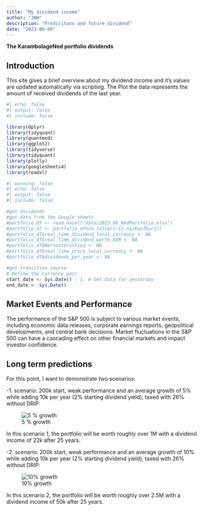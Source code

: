 ```yaml
---
title: "My dividend income"
author: "JNW"
description: "Predicitons and future dividend"
date: "2023-08-08"
---
```


**The KarambolageNed portfolio dividends**

## Introduction

This site gives a brief overview about my dividend income and it's values are updated automatically via scripting. The Plot the data represents the amount of received dividends of the last year.

```r
#| echo: false
#| output: false
#| include: false

library(dplyr)
library(tidyquant)
library(quantmod)
library(ggplot2)
library(tidyverse)
library(tidyquant)
library(plotly)
library(googlesheets4)
library(readxl)

```

```r
#| warning: false
#| echo: false
#| output: false
#| include: false

#get dividends
#get data from the Google sheets 
#portfolio_df <- read_excel("data/2023_08_NedPortfolio.xlsx")
#portfolio_df <- portfolio_df%>% filter(!is.na(Kaufkurs))
#portfolio_df$real_time_dividend_local_currency <- NA
#portfolio_df$real_time_dividend_worth_EUR <- NA
#portfolio_df$Wertunterschied <- NA
#portfolio_df$real_time_price_local_currency <- NA
#portfolio_df$dividends_per_year <- NA

#get transition course 
# Define the currency pair
start_date <- Sys.Date() - 1  # Get data for yesterday
end_date <- Sys.Date()

```

## Market Events and Performance

The performance of the S&P 500 is subject to various market events, including economic data releases, corporate earnings reports, geopolitical developments, and central bank decisions. Market fluctuations in the S&P 500 can have a cascading effect on other financial markets and impact investor confidence.

## Long term predictions

For this point, I want to demonstrate two scenarios:

-1. scenario: 200k start, weak performance and an average growth of 5% while adding 10k per year (2% starting dividend yield), taxed with 26% without DRIP:

![5 % growth](data/pictures/Growth_5p_200k.PNG)

In this scenario 1, the portfolio will be worth roughly over 1M with a dividend income of 22k after 25 years.

-2. scenario: 200k start, weak performance and an average growth of 10% while adding 10k per year (2% starting dividend yield), taxed with 26% without DRIP:

![10% growth](data/pictures/Growth_10p_200k.PNG)

In this scenario 2, the portfolio will be worth roughly over 2.5M with a dividend income of 50k after 25 years.
